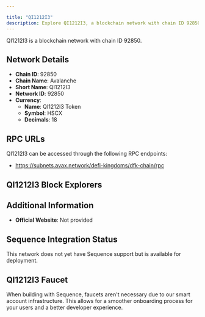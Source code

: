 ```yaml
---

title: "QI1212I3"
description: Explore QI1212I3, a blockchain network with chain ID 92850. Learn about its native currency, QI1212I3 Token, and how to interact with the network.
---
```




QI1212I3 is a blockchain network with chain ID 92850.

## Network Details

- **Chain ID**: 92850
- **Chain Name**: Avalanche
- **Short Name**: QI1212I3
- **Network ID**: 92850
- **Currency**: 
  - **Name**: QI1212I3 Token
  - **Symbol**: HSCX
  - **Decimals**: 18

## RPC URLs

QI1212I3 can be accessed through the following RPC endpoints:

- https://subnets.avax.network/defi-kingdoms/dfk-chain/rpc

## QI1212I3 Block Explorers



## Additional Information

- **Official Website**: Not provided

## Sequence Integration Status

This network does not yet have Sequence support but is available for deployment.

## QI1212I3 Faucet

When building with Sequence, faucets aren't necessary due to our smart account infrastructure. This allows for a smoother onboarding process for your users and a better developer experience.
